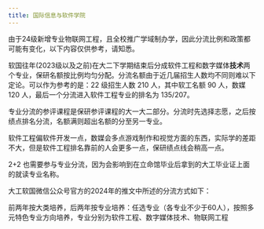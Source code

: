 ```yaml
---
title: 国际信息与软件学院
---
```



<Aside>
  由于24级新增专业物联网工程，且全校推广学域制办学，因此分流比例和政策都可能有变化，以下内容仅供参考，请知悉。
</Aside>

软国往年(2023级以及之前)在大二下学期结束后分成软件工程和数字媒体**技术**两个专业，保研名额按比例均匀分配。分流名额由于近几届招生人数均不同则难以下定论。可以作为参考的是：22 级招生人数 210 人，其中软工名额 90 人，数媒 120 人，最后一个分流进入软件工程专业的排名为 135/207。

专业分流的参评课程是保研参评课程的大一大二部分。分流时先选择志愿，之后按绩点排名分流，名额满则超出名额的分至另一专业。

软件工程偏软件开发一点，数媒会多点游戏制作和视觉方面的东西，实际学的差距不大，但是软件工程排名靠前的人会更多一点，保研绩点线会稍高一点。

2+2 也需要参与专业分流，因为会影响到在立命馆毕业后拿到的大工毕业证上面的就读专业名称。

大工软国微信公众号官方的2024年的推文中所述的分流方式如下：

前两年按大类培养，后两年按专业培养：任选专业（各专业不少于60人），按照多元特色专业方向培养，专业分别为软件工程、数字媒体技术、物联网工程
